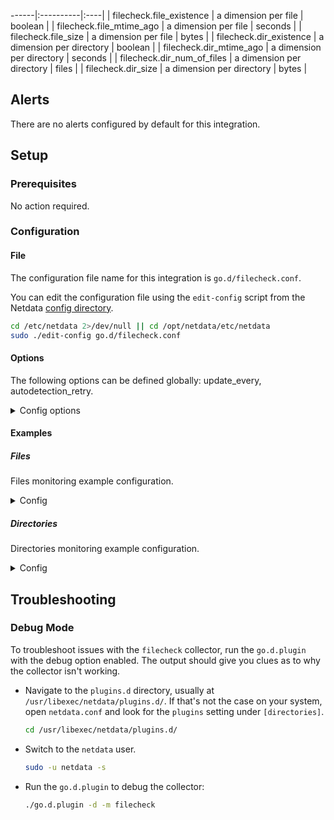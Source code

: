 ------|:----------|:----|
| filecheck.file_existence | a dimension per file | boolean |
| filecheck.file_mtime_ago | a dimension per file | seconds |
| filecheck.file_size | a dimension per file | bytes |
| filecheck.dir_existence | a dimension per directory | boolean |
| filecheck.dir_mtime_ago | a dimension per directory | seconds |
| filecheck.dir_num_of_files | a dimension per directory | files |
| filecheck.dir_size | a dimension per directory | bytes |



## Alerts

There are no alerts configured by default for this integration.


## Setup

### Prerequisites

No action required.

### Configuration

#### File

The configuration file name for this integration is `go.d/filecheck.conf`.


You can edit the configuration file using the `edit-config` script from the
Netdata [config directory](/docs/configuring/configuration#the-netdata-config-directory).

```bash
cd /etc/netdata 2>/dev/null || cd /opt/netdata/etc/netdata
sudo ./edit-config go.d/filecheck.conf
```
#### Options

The following options can be defined globally: update_every, autodetection_retry.


<details><summary>Config options</summary>

| Name | Description | Default | Required |
|:----|:-----------|:-------|:--------:|
| update_every | Data collection frequency. | 10 | no |
| autodetection_retry | Recheck interval in seconds. Zero means no recheck will be scheduled. | 0 | no |
| files | List of files to monitor. |  | yes |
| dirs | List of directories to monitor. |  | yes |
| discovery_every | Files and directories discovery interval. | 60 | no |

##### files

Files matching the selector will be monitored.

- Logic: (pattern1 OR pattern2) AND !(pattern3 or pattern4)
- Pattern syntax: [shell file name pattern](https://golang.org/pkg/path/filepath/#Match)
- Syntax:

```yaml
files:
  includes:
    - pattern1
    - pattern2
  excludes:
    - pattern3
    - pattern4
```


##### dirs

Directories matching the selector will be monitored.

- Logic: (pattern1 OR pattern2) AND !(pattern3 or pattern4)
- Pattern syntax: [shell file name pattern](https://golang.org/pkg/path/filepath/#Match)
- Syntax:

```yaml
dirs:
  includes:
    - pattern1
    - pattern2
  excludes:
    - pattern3
    - pattern4
```


</details>

#### Examples

##### Files

Files monitoring example configuration.

<details><summary>Config</summary>

```yaml
jobs:
  - name: files_example
    files:
      include:
        - '/path/to/file1'
        - '/path/to/file2'
        - '/path/to/*.log'

```
</details>

##### Directories

Directories monitoring example configuration.

<details><summary>Config</summary>

```yaml
jobs:
  - name: files_example
    dirs:
      collect_dir_size: no
      include:
        - '/path/to/dir1'
        - '/path/to/dir2'
        - '/path/to/dir3*'

```
</details>



## Troubleshooting

### Debug Mode

To troubleshoot issues with the `filecheck` collector, run the `go.d.plugin` with the debug option enabled. The output
should give you clues as to why the collector isn't working.

- Navigate to the `plugins.d` directory, usually at `/usr/libexec/netdata/plugins.d/`. If that's not the case on
  your system, open `netdata.conf` and look for the `plugins` setting under `[directories]`.

  ```bash
  cd /usr/libexec/netdata/plugins.d/
  ```

- Switch to the `netdata` user.

  ```bash
  sudo -u netdata -s
  ```

- Run the `go.d.plugin` to debug the collector:

  ```bash
  ./go.d.plugin -d -m filecheck
  ```


